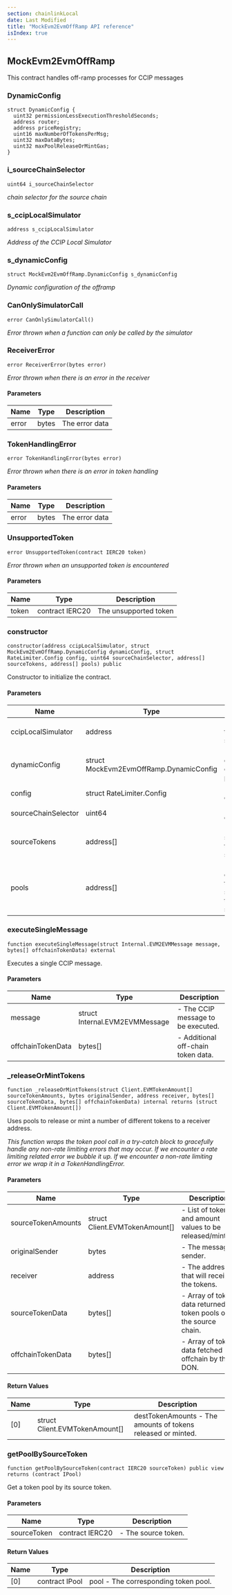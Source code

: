 ```yaml
---
section: chainlinkLocal
date: Last Modified
title: "MockEvm2EvmOffRamp API reference"
isIndex: true
---
```


## MockEvm2EvmOffRamp

This contract handles off-ramp processes for CCIP messages

### DynamicConfig

```solidity
struct DynamicConfig {
  uint32 permissionLessExecutionThresholdSeconds;
  address router;
  address priceRegistry;
  uint16 maxNumberOfTokensPerMsg;
  uint32 maxDataBytes;
  uint32 maxPoolReleaseOrMintGas;
}
```

### i_sourceChainSelector

```solidity
uint64 i_sourceChainSelector
```

_chain selector for the source chain_

### s_ccipLocalSimulator

```solidity
address s_ccipLocalSimulator
```

_Address of the CCIP Local Simulator_

### s_dynamicConfig

```solidity
struct MockEvm2EvmOffRamp.DynamicConfig s_dynamicConfig
```

_Dynamic configuration of the offramp_

### CanOnlySimulatorCall

```solidity
error CanOnlySimulatorCall()
```

_Error thrown when a function can only be called by the simulator_

### ReceiverError

```solidity
error ReceiverError(bytes error)
```

_Error thrown when there is an error in the receiver_

#### Parameters

| Name  | Type  | Description    |
| ----- | ----- | -------------- |
| error | bytes | The error data |

### TokenHandlingError

```solidity
error TokenHandlingError(bytes error)
```

_Error thrown when there is an error in token handling_

#### Parameters

| Name  | Type  | Description    |
| ----- | ----- | -------------- |
| error | bytes | The error data |

### UnsupportedToken

```solidity
error UnsupportedToken(contract IERC20 token)
```

_Error thrown when an unsupported token is encountered_

#### Parameters

| Name  | Type            | Description           |
| ----- | --------------- | --------------------- |
| token | contract IERC20 | The unsupported token |

### constructor

```solidity
constructor(address ccipLocalSimulator, struct MockEvm2EvmOffRamp.DynamicConfig dynamicConfig, struct RateLimiter.Config config, uint64 sourceChainSelector, address[] sourceTokens, address[] pools) public
```

Constructor to initialize the contract.

#### Parameters

| Name                | Type                                    | Description                                                                |
| ------------------- | --------------------------------------- | -------------------------------------------------------------------------- |
| ccipLocalSimulator  | address                                 | - Address of the CCIP local simulator.                                     |
| dynamicConfig       | struct MockEvm2EvmOffRamp.DynamicConfig | - Initial dynamic configuration parameters.                                |
| config              | struct RateLimiter.Config               | - Rate limiter configuration.                                              |
| sourceChainSelector | uint64                                  | - Source chain selector.                                                   |
| sourceTokens        | address[]                               | - List of supported tokens on the source chain.                            |
| pools               | address[]                               | - List of pools corresponding to the supported tokens on the source chain. |

### executeSingleMessage

```solidity
function executeSingleMessage(struct Internal.EVM2EVMMessage message, bytes[] offchainTokenData) external
```

Executes a single CCIP message.

#### Parameters

| Name              | Type                           | Description                        |
| ----------------- | ------------------------------ | ---------------------------------- |
| message           | struct Internal.EVM2EVMMessage | - The CCIP message to be executed. |
| offchainTokenData | bytes[]                        | - Additional off-chain token data. |

### \_releaseOrMintTokens

```solidity
function _releaseOrMintTokens(struct Client.EVMTokenAmount[] sourceTokenAmounts, bytes originalSender, address receiver, bytes[] sourceTokenData, bytes[] offchainTokenData) internal returns (struct Client.EVMTokenAmount[])
```

Uses pools to release or mint a number of different tokens to a receiver
address.

_This function wraps the token pool call in a try-catch block to gracefully
handle any non-rate limiting errors that may occur. If we encounter a rate
limiting related error we bubble it up. If we encounter a non-rate limiting
error we wrap it in a TokenHandlingError._

#### Parameters

| Name               | Type                           | Description                                                        |
| ------------------ | ------------------------------ | ------------------------------------------------------------------ |
| sourceTokenAmounts | struct Client.EVMTokenAmount[] | - List of tokens and amount values to be released/minted.          |
| originalSender     | bytes                          | - The message sender.                                              |
| receiver           | address                        | - The address that will receive the tokens.                        |
| sourceTokenData    | bytes[]                        | - Array of token data returned by token pools on the source chain. |
| offchainTokenData  | bytes[]                        | - Array of token data fetched offchain by the DON.                 |

#### Return Values

| Name | Type                           | Description                                                  |
| ---- | ------------------------------ | ------------------------------------------------------------ |
| [0]  | struct Client.EVMTokenAmount[] | destTokenAmounts - The amounts of tokens released or minted. |

### getPoolBySourceToken

```solidity
function getPoolBySourceToken(contract IERC20 sourceToken) public view returns (contract IPool)
```

Get a token pool by its source token.

#### Parameters

| Name        | Type            | Description         |
| ----------- | --------------- | ------------------- |
| sourceToken | contract IERC20 | - The source token. |

#### Return Values

| Name | Type           | Description                          |
| ---- | -------------- | ------------------------------------ |
| [0]  | contract IPool | pool - The corresponding token pool. |
